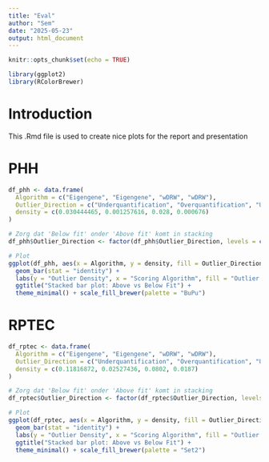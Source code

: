 ```yaml
---
title: "Eval"
author: "Sem"
date: "2025-05-23"
output: html_document
---
```


```r
knitr::opts_chunk$set(echo = TRUE)
```

```r
library(ggplot2)
library(RColorBrewer)
```

# Introduction

This .Rmd file is used to create nice plots for the report and presentation

# PHH

```r
df_phh <- data.frame(
  Algorithm = c("Eigengene", "Eigengene", "wDRW", "wDRW"),
  Outlier_Direction = c("Underquantification", "Overquantification", "Underquantification", "Overquantification"),
  density = c(0.030444465, 0.001257616, 0.028, 0.000676)
)
```

```r
# Zorg dat 'Below fit' onder 'Above fit' komt in stacking
df_phh$Outlier_Direction <- factor(df_phh$Outlier_Direction, levels = c("Overquantification", "Underquantification"))

# Plot
ggplot(df_phh, aes(x = Algorithm, y = density, fill = Outlier_Direction)) +
  geom_bar(stat = "identity") +
  labs(y = "Outlier Density", x = "Scoring Algorithm", fill = "Outlier Direction") +
  ggtitle("Stacked bar plot: Above vs Below Fit") +
  theme_minimal() + scale_fill_brewer(palette = "BuPu")
```

# RPTEC

```r
df_rptec <- data.frame(
  Algorithm = c("Eigengene", "Eigengene", "wDRW", "wDRW"),
  Outlier_Direction = c("Underquantification", "Overquantification", "Underquantification", "Overquantification"),
  density = c(0.11816872, 0.02527436, 0.0802, 0.0187)
)
```

```r
# Zorg dat 'Below fit' onder 'Above fit' komt in stacking
df_rptec$Outlier_Direction <- factor(df_rptec$Outlier_Direction, levels = c("Overquantification", "Underquantification"))

# Plot
ggplot(df_rptec, aes(x = Algorithm, y = density, fill = Outlier_Direction)) +
  geom_bar(stat = "identity") +
  labs(y = "Outlier Density", x = "Scoring Algorithm", fill = "Outlier Direction") +
  ggtitle("Stacked bar plot: Above vs Below Fit") +
  theme_minimal() + scale_fill_brewer(palette = "Set2")
```
